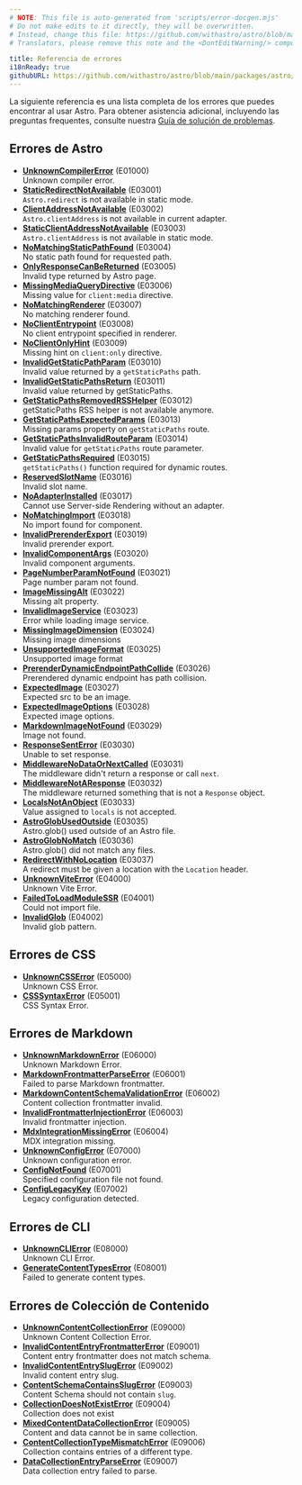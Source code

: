 ```yaml
---
# NOTE: This file is auto-generated from 'scripts/error-docgen.mjs'
# Do not make edits to it directly, they will be overwritten.
# Instead, change this file: https://github.com/withastro/astro/blob/main/packages/astro/src/core/errors/errors-data.ts
# Translators, please remove this note and the <DontEditWarning/> component.

title: Referencia de errores
i18nReady: true
githubURL: https://github.com/withastro/astro/blob/main/packages/astro/src/core/errors/errors-data.ts
---
```


La siguiente referencia es una lista completa de los errores que puedes encontrar al usar Astro. Para obtener asistencia adicional, incluyendo las preguntas frequentes, consulte nuestra [Guía de solución de problemas](/es/guides/troubleshooting/).

## Errores de Astro
- [**UnknownCompilerError**](/es/reference/errors/unknown-compiler-error/) (E01000)<br/>Unknown compiler error.
- [**StaticRedirectNotAvailable**](/es/reference/errors/static-redirect-not-available/) (E03001)<br/>`Astro.redirect` is not available in static mode.
- [**ClientAddressNotAvailable**](/es/reference/errors/client-address-not-available/) (E03002)<br/>`Astro.clientAddress` is not available in current adapter.
- [**StaticClientAddressNotAvailable**](/es/reference/errors/static-client-address-not-available/) (E03003)<br/>`Astro.clientAddress` is not available in static mode.
- [**NoMatchingStaticPathFound**](/es/reference/errors/no-matching-static-path-found/) (E03004)<br/>No static path found for requested path.
- [**OnlyResponseCanBeReturned**](/es/reference/errors/only-response-can-be-returned/) (E03005)<br/>Invalid type returned by Astro page.
- [**MissingMediaQueryDirective**](/es/reference/errors/missing-media-query-directive/) (E03006)<br/>Missing value for `client:media` directive.
- [**NoMatchingRenderer**](/es/reference/errors/no-matching-renderer/) (E03007)<br/>No matching renderer found.
- [**NoClientEntrypoint**](/es/reference/errors/no-client-entrypoint/) (E03008)<br/>No client entrypoint specified in renderer.
- [**NoClientOnlyHint**](/es/reference/errors/no-client-only-hint/) (E03009)<br/>Missing hint on `client:only` directive.
- [**InvalidGetStaticPathParam**](/es/reference/errors/invalid-get-static-path-param/) (E03010)<br/>Invalid value returned by a `getStaticPaths` path.
- [**InvalidGetStaticPathsReturn**](/es/reference/errors/invalid-get-static-paths-return/) (E03011)<br/>Invalid value returned by getStaticPaths.
- [**GetStaticPathsRemovedRSSHelper**](/es/reference/errors/get-static-paths-removed-rsshelper/) (E03012)<br/>getStaticPaths RSS helper is not available anymore.
- [**GetStaticPathsExpectedParams**](/es/reference/errors/get-static-paths-expected-params/) (E03013)<br/>Missing params property on `getStaticPaths` route.
- [**GetStaticPathsInvalidRouteParam**](/es/reference/errors/get-static-paths-invalid-route-param/) (E03014)<br/>Invalid value for `getStaticPaths` route parameter.
- [**GetStaticPathsRequired**](/es/reference/errors/get-static-paths-required/) (E03015)<br/>`getStaticPaths()` function required for dynamic routes.
- [**ReservedSlotName**](/es/reference/errors/reserved-slot-name/) (E03016)<br/>Invalid slot name.
- [**NoAdapterInstalled**](/es/reference/errors/no-adapter-installed/) (E03017)<br/>Cannot use Server-side Rendering without an adapter.
- [**NoMatchingImport**](/es/reference/errors/no-matching-import/) (E03018)<br/>No import found for component.
- [**InvalidPrerenderExport**](/es/reference/errors/invalid-prerender-export/) (E03019)<br/>Invalid prerender export.
- [**InvalidComponentArgs**](/es/reference/errors/invalid-component-args/) (E03020)<br/>Invalid component arguments.
- [**PageNumberParamNotFound**](/es/reference/errors/page-number-param-not-found/) (E03021)<br/>Page number param not found.
- [**ImageMissingAlt**](/es/reference/errors/image-missing-alt/) (E03022)<br/>Missing alt property.
- [**InvalidImageService**](/es/reference/errors/invalid-image-service/) (E03023)<br/>Error while loading image service.
- [**MissingImageDimension**](/es/reference/errors/missing-image-dimension/) (E03024)<br/>Missing image dimensions
- [**UnsupportedImageFormat**](/es/reference/errors/unsupported-image-format/) (E03025)<br/>Unsupported image format
- [**PrerenderDynamicEndpointPathCollide**](/es/reference/errors/prerender-dynamic-endpoint-path-collide/) (E03026)<br/>Prerendered dynamic endpoint has path collision.
- [**ExpectedImage**](/es/reference/errors/expected-image/) (E03027)<br/>Expected src to be an image.
- [**ExpectedImageOptions**](/es/reference/errors/expected-image-options/) (E03028)<br/>Expected image options.
- [**MarkdownImageNotFound**](/es/reference/errors/markdown-image-not-found/) (E03029)<br/>Image not found.
- [**ResponseSentError**](/es/reference/errors/response-sent-error/) (E03030)<br/>Unable to set response.
- [**MiddlewareNoDataOrNextCalled**](/es/reference/errors/middleware-no-data-or-next-called/) (E03031)<br/>The middleware didn't return a response or call `next`.
- [**MiddlewareNotAResponse**](/es/reference/errors/middleware-not-aresponse/) (E03032)<br/>The middleware returned something that is not a `Response` object.
- [**LocalsNotAnObject**](/es/reference/errors/locals-not-an-object/) (E03033)<br/>Value assigned to `locals` is not accepted.
- [**AstroGlobUsedOutside**](/es/reference/errors/astro-glob-used-outside/) (E03035)<br/>Astro.glob() used outside of an Astro file.
- [**AstroGlobNoMatch**](/es/reference/errors/astro-glob-no-match/) (E03036)<br/>Astro.glob() did not match any files.
- [**RedirectWithNoLocation**](/es/reference/errors/redirect-with-no-location/) (E03037)<br/>A redirect must be given a location with the `Location` header.
- [**UnknownViteError**](/es/reference/errors/unknown-vite-error/) (E04000)<br/>Unknown Vite Error.
- [**FailedToLoadModuleSSR**](/es/reference/errors/failed-to-load-module-ssr/) (E04001)<br/>Could not import file.
- [**InvalidGlob**](/es/reference/errors/invalid-glob/) (E04002)<br/>Invalid glob pattern.

## Errores de CSS

- [**UnknownCSSError**](/es/reference/errors/unknown-csserror/) (E05000)<br/>Unknown CSS Error.
- [**CSSSyntaxError**](/es/reference/errors/csssyntax-error/) (E05001)<br/>CSS Syntax Error.

## Errores de Markdown

- [**UnknownMarkdownError**](/es/reference/errors/unknown-markdown-error/) (E06000)<br/>Unknown Markdown Error.
- [**MarkdownFrontmatterParseError**](/es/reference/errors/markdown-frontmatter-parse-error/) (E06001)<br/>Failed to parse Markdown frontmatter.
- [**MarkdownContentSchemaValidationError**](/es/reference/errors/markdown-content-schema-validation-error/) (E06002)<br/>Content collection frontmatter invalid.
- [**InvalidFrontmatterInjectionError**](/es/reference/errors/invalid-frontmatter-injection-error/) (E06003)<br/>Invalid frontmatter injection.
- [**MdxIntegrationMissingError**](/es/reference/errors/mdx-integration-missing-error/) (E06004)<br/>MDX integration missing.
- [**UnknownConfigError**](/es/reference/errors/unknown-config-error/) (E07000)<br/>Unknown configuration error.
- [**ConfigNotFound**](/es/reference/errors/config-not-found/) (E07001)<br/>Specified configuration file not found.
- [**ConfigLegacyKey**](/es/reference/errors/config-legacy-key/) (E07002)<br/>Legacy configuration detected.

## Errores de CLI

- [**UnknownCLIError**](/es/reference/errors/unknown-clierror/) (E08000)<br/>Unknown CLI Error.
- [**GenerateContentTypesError**](/es/reference/errors/generate-content-types-error/) (E08001)<br/>Failed to generate content types.

## Errores de Colección de Contenido

- [**UnknownContentCollectionError**](/es/reference/errors/unknown-content-collection-error/) (E09000)<br/>Unknown Content Collection Error.
- [**InvalidContentEntryFrontmatterError**](/es/reference/errors/invalid-content-entry-frontmatter-error/) (E09001)<br/>Content entry frontmatter does not match schema.
- [**InvalidContentEntrySlugError**](/es/reference/errors/invalid-content-entry-slug-error/) (E09002)<br/>Invalid content entry slug.
- [**ContentSchemaContainsSlugError**](/es/reference/errors/content-schema-contains-slug-error/) (E09003)<br/>Content Schema should not contain `slug`.
- [**CollectionDoesNotExistError**](/es/reference/errors/collection-does-not-exist-error/) (E09004)<br/>Collection does not exist
- [**MixedContentDataCollectionError**](/es/reference/errors/mixed-content-data-collection-error/) (E09005)<br/>Content and data cannot be in same collection.
- [**ContentCollectionTypeMismatchError**](/es/reference/errors/content-collection-type-mismatch-error/) (E09006)<br/>Collection contains entries of a different type.
- [**DataCollectionEntryParseError**](/es/reference/errors/data-collection-entry-parse-error/) (E09007)<br/>Data collection entry failed to parse.

